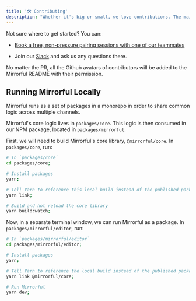 ```yaml
---
title: '🛠️ Contributing'
description: "Whether it's big or small, we love contributions. The maintainers of this repo have built open-source projects before and love it. Welcome!"
---
```


Not sure where to get started? You can:

- [Book a free, non-pressure pairing sessions with one of our teammates](https://usemotion.com/meet/teddyni/meet?d=15!)

- Join our [Slack](https://join.slack.com/t/mirrorful/shared_invite/zt-1ps2xtxh0-2NaixFfFzSKZbr5gw_AHfA) and ask us any questions there.

No matter the PR, all the Github avatars of contributors will be added to the Mirrorful README with their permission.

## Running Mirrorful Locally

Mirrorful runs as a set of packages in a monorepo in order to share common logic across multiple channels.

Mirrorful's core logic lives in `packages/core`. This logic is then consumed in our NPM package, located in `packages/mirrorful`.

First, we will need to build Mirrorful's core library, `@mirrorful/core`. In `packages/core`, run:

```bash
# In `packages/core`
cd packages/core;

# Install packages
yarn;

# Tell Yarn to reference this local build instead of the published package
yarn link;

# Build and hot reload the core library
yarn build:watch;
```

Now, in a separate terminal window, we can run Mirrorful as a package. In `packages/mirrorful/editor`, run:

```bash
# In `packages/mirrorful/editor`
cd packages/mirrorful/editor;

# Install packages
yarn;

# Tell Yarn to reference the local build instead of the published package
yarn link @mirrorful/core;

# Run Mirrorful
yarn dev;
```
